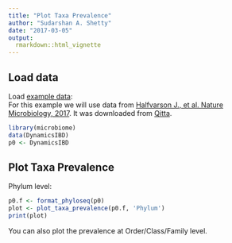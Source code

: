 ---
title: "Plot Taxa Prevalence"
author: "Sudarshan A. Shetty"
date: "2017-03-05"
output: 
  rmarkdown::html_vignette
---
<!--
  %\VignetteEngine{knitr::rmarkdown}
  %\VignetteIndexEntry{microbiome tutorial - Plot Taxa Prevalence}
  %\usepackage[utf8]{inputenc}
  %\VignetteEncoding{UTF-8}  
-->


## Load data

Load [example data](Data.md):  
For this example we will use data from [Halfvarson J., et al. Nature Microbiology, 2017](http://www.nature.com/articles/nmicrobiol20174). It was downloaded from [Qitta](https://qiita.ucsd.edu/study/description/1629).  


```{r}
library(microbiome)
data(DynamicsIBD)
p0 <- DynamicsIBD

```

## Plot Taxa Prevalence

Phylum level:

```{r, fig.height=6, fig.width=8}

p0.f <- format_phyloseq(p0)
plot <- plot_taxa_prevalence(p0.f, 'Phylum')
print(plot)

```

You can also plot the prevalence at Order/Class/Family level.  

